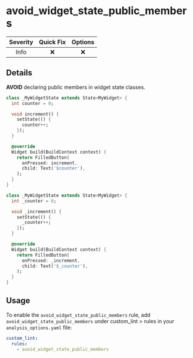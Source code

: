 # avoid_widget_state_public_members

| Severity | Quick Fix | Options |
|:--------:|:---------:|:-------:|
|   Info   |    ❌     |   ❌    |

## Details

**AVOID** declaring public members in widget state classes.

```dart title="Bad"
class _MyWidgetState extends State<MyWidget> {
  int counter = 0;

  void increment() {
    setState(() {
      counter++;
    });
  }

  @override
  Widget build(BuildContext context) {
    return FilledButton(
      onPressed: increment,
      child: Text('$counter'),
    );
  }
}
```

```dart title="Good"
class _MyWidgetState extends State<MyWidget> {
  int _counter = 0;

  void _increment() {
    setState(() {
      _counter++;
    });
  }

  @override
  Widget build(BuildContext context) {
    return FilledButton(
      onPressed: _increment,
      child: Text('$_counter'),
    );
  }
}
```

## Usage

To enable the `avoid_widget_state_public_members` rule, add `avoid_widget_state_public_members` under custom_lint > rules in your `analysis_options.yaml` file:

```yaml
custom_lint:
  rules:
    - avoid_widget_state_public_members
```
